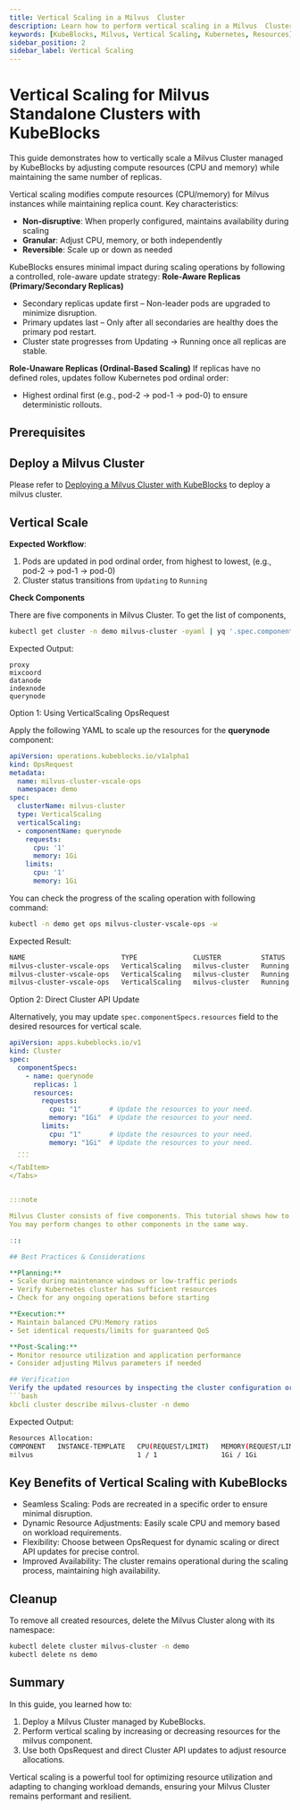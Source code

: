 ```yaml
---
title: Vertical Scaling in a Milvus  Cluster
description: Learn how to perform vertical scaling in a Milvus  Cluster managed by KubeBlocks to optimize resource utilization and improve performance.
keywords: [KubeBlocks, Milvus, Vertical Scaling, Kubernetes, Resources]
sidebar_position: 2
sidebar_label: Vertical Scaling
---
```





# Vertical Scaling for Milvus Standalone Clusters with KubeBlocks

This guide demonstrates how to vertically scale a Milvus  Cluster managed by KubeBlocks by adjusting compute resources (CPU and memory) while maintaining the same number of replicas.

Vertical scaling modifies compute resources (CPU/memory) for Milvus instances while maintaining replica count. Key characteristics:

- **Non-disruptive**: When properly configured, maintains availability during scaling
- **Granular**: Adjust CPU, memory, or both independently
- **Reversible**: Scale up or down as needed

KubeBlocks ensures minimal impact during scaling operations by following a controlled, role-aware update strategy:
**Role-Aware Replicas (Primary/Secondary Replicas)**
- Secondary replicas update first – Non-leader pods are upgraded to minimize disruption.
- Primary updates last – Only after all secondaries are healthy does the primary pod restart.
- Cluster state progresses from Updating → Running once all replicas are stable.

**Role-Unaware Replicas (Ordinal-Based Scaling)**
If replicas have no defined roles, updates follow Kubernetes pod ordinal order:
- Highest ordinal first (e.g., pod-2 → pod-1 → pod-0) to ensure deterministic rollouts.

## Prerequisites


<Prerequisites />

## Deploy a Milvus Cluster

Please refer to [Deploying a Milvus Cluster with KubeBlocks](../03-topologies/02-cluster) to deploy a milvus cluster.

## Vertical Scale

**Expected Workflow**:

1. Pods are updated in pod ordinal order, from highest to lowest, (e.g., pod-2 → pod-1 → pod-0)
1. Cluster status transitions from `Updating` to `Running`

**Check Components**

There are five components in Milvus Cluster. To get the list of components,
```bash
kubectl get cluster -n demo milvus-cluster -oyaml | yq '.spec.componentSpecs[].name'
```

Expected Output:
```text
proxy
mixcoord
datanode
indexnode
querynode
```

<Tabs>
  <TabItem value="opsRequest" label="OpsRequest API" default>
  Option 1: Using VerticalScaling OpsRequest

  Apply the following YAML to scale up the resources for the **querynode** component:

  ```yaml
  apiVersion: operations.kubeblocks.io/v1alpha1
  kind: OpsRequest
  metadata:
    name: milvus-cluster-vscale-ops
    namespace: demo
  spec:
    clusterName: milvus-cluster
    type: VerticalScaling
    verticalScaling:
    - componentName: querynode
      requests:
        cpu: '1'
        memory: 1Gi
      limits:
        cpu: '1'
        memory: 1Gi
  ```

  You can check the progress of the scaling operation with following command:

  ```bash
  kubectl -n demo get ops milvus-cluster-vscale-ops -w
  ```

  Expected Result:

  ```bash
  NAME                        TYPE              CLUSTER          STATUS    PROGRESS   AGE
  milvus-cluster-vscale-ops   VerticalScaling   milvus-cluster   Running   0/2        33s
  milvus-cluster-vscale-ops   VerticalScaling   milvus-cluster   Running   1/2        55s
  milvus-cluster-vscale-ops   VerticalScaling   milvus-cluster   Running   2/2        88s
  ```

  </TabItem>

  <TabItem value="ClusterAPI" label="Cluster API">

  Option 2: Direct Cluster API Update

  Alternatively, you may update `spec.componentSpecs.resources` field to the desired resources for vertical scale.

  ```yaml
  apiVersion: apps.kubeblocks.io/v1
  kind: Cluster
  spec:
    componentSpecs:
      - name: querynode
        replicas: 1
        resources:
          requests:
            cpu: "1"       # Update the resources to your need.
            memory: "1Gi"  # Update the resources to your need.
          limits:
            cpu: "1"       # Update the resources to your need.
            memory: "1Gi"  # Update the resources to your need.
    ...
    ```
  </TabItem>
</Tabs>


:::note

Milvus Cluster consists of five components. This tutorial shows how to perform changes to one component.
You may perform changes to other components in the same way.

:::

## Best Practices & Considerations

**Planning:**
- Scale during maintenance windows or low-traffic periods
- Verify Kubernetes cluster has sufficient resources
- Check for any ongoing operations before starting

**Execution:**
- Maintain balanced CPU:Memory ratios
- Set identical requests/limits for guaranteed QoS

**Post-Scaling:**
- Monitor resource utilization and application performance
- Consider adjusting Milvus parameters if needed

## Verification
Verify the updated resources by inspecting the cluster configuration or Pod details:
```bash
kbcli cluster describe milvus-cluster -n demo
```

Expected Output:
```bash
Resources Allocation:
COMPONENT   INSTANCE-TEMPLATE   CPU(REQUEST/LIMIT)   MEMORY(REQUEST/LIMIT)   STORAGE-SIZE   STORAGE-CLASS
milvus                          1 / 1                1Gi / 1Gi               data:20Gi      <none>
```

## Key Benefits of Vertical Scaling with KubeBlocks
- Seamless Scaling: Pods are recreated in a specific order to ensure minimal disruption.
- Dynamic Resource Adjustments: Easily scale CPU and memory based on workload requirements.
- Flexibility: Choose between OpsRequest for dynamic scaling or direct API updates for precise control.
- Improved Availability: The cluster remains operational during the scaling process, maintaining high availability.

## Cleanup
To remove all created resources, delete the Milvus  Cluster along with its namespace:
```bash
kubectl delete cluster milvus-cluster -n demo
kubectl delete ns demo
```

## Summary
In this guide, you learned how to:
1. Deploy a Milvus  Cluster managed by KubeBlocks.
2. Perform vertical scaling by increasing or decreasing resources for the milvus component.
3. Use both OpsRequest and direct Cluster API updates to adjust resource allocations.

Vertical scaling is a powerful tool for optimizing resource utilization and adapting to changing workload demands, ensuring your Milvus  Cluster remains performant and resilient.